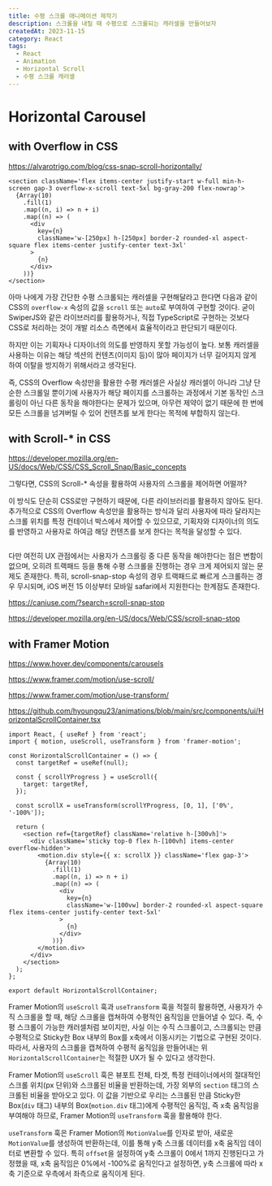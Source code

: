 ---
title: 수평 스크롤 애니메이션 제작기
description: 스크롤을 내릴 때 수평으로 스크롤되는 캐러셀을 만들어보자
createdAt: 2023-11-15
category: React
tags:
  - React
  - Animation
  - Horizontal Scroll
  - 수평 스크롤 캐러셀
---

# Horizontal Carousel

## with Overflow in CSS

https://alvarotrigo.com/blog/css-snap-scroll-horizontally/

```tsx
<section className='flex items-center justify-start w-full min-h-screen gap-3 overflow-x-scroll text-5xl bg-gray-200 flex-nowrap'>
  {Array(10)
    .fill(1)
    .map((n, i) => n + i)
    .map((n) => (
      <div
        key={n}
        className='w-[250px] h-[250px] border-2 rounded-xl aspect-square flex items-center justify-center text-3xl'
      >
        {n}
      </div>
    ))}
</section>
```

아마 나에게 가장 간단한 수평 스크롤되는 캐러셀을 구현해달라고 한다면 다음과 같이 CSS의 `overflow-x` 속성의 값을 `scroll` 또는 `auto`로 부여하여 구현할 것이다. 굳이 SwiperJS와 같은 라이브러리를 활용하거나, 직접 TypeScript로 구현하는 것보다 CSS로 처리하는 것이 개발 리소스 측면에서 효율적이라고 판단되기 때문이다.

하지만 이는 기획자나 디자이너의 의도를 반영하지 못할 가능성이 높다. 보통 캐러셀을 사용하는 이유는 해당 섹션의 컨텐츠(이미지 등)이 많아 페이지가 너무 길어지지 않게 하여 이탈을 방지하기 위해서라고 생각된다.

즉, CSS의 Overflow 속성만을 활용한 수평 캐러셀은 사실상 캐러셀이 아니라 그냥 단순한 스크롤일 뿐이기에 사용자가 해당 페이지를 스크롤하는 과정에서 기본 동작인 스크롤링이 아닌 다른 동작을 해야한다는 문제가 있으며, 아무런 제약이 없기 때문에 한 번에 모든 스크롤을 넘겨버릴 수 있어 컨텐츠를 보게 한다는 목적에 부합하지 않는다.

## with Scroll-\* in CSS

https://developer.mozilla.org/en-US/docs/Web/CSS/CSS_Scroll_Snap/Basic_concepts

그렇다면, CSS의 Scroll-\* 속성을 활용하여 사용자의 스크롤을 제어하면 어떨까?

이 방식도 단순히 CSS로만 구현하기 때문에, 다른 라이브러리를 활용하지 않아도 된다. 추가적으로 CSS의 Overflow 속성만을 활용하는 방식과 달리 사용자에 따라 달라지는 스크롤 위치를 특정 컨테이너 박스에서 제어할 수 있으므로, 기획자와 디자이너의 의도를 반영하고 사용자로 하여금 해당 컨텐츠를 보게 한다는 목적을 달성할 수 있다.

```tsx

```

다만 여전히 UX 관점에서는 사용자가 스크롤링 중 다른 동작을 해야한다는 점은 변함이 없으며, 오히려 트랙패드 등을 통해 수평 스크롤을 진행하는 경우 크게 제어되지 않는 문제도 존재한다. 특히, scroll-snap-stop 속성의 경우 트랙패드로 빠르게 스크롤하는 경우 무시되며, iOS 버전 15 이상부터 모바일 safari에서 지원한다는 한계점도 존재한다.

https://caniuse.com/?search=scroll-snap-stop

https://developer.mozilla.org/en-US/docs/Web/CSS/scroll-snap-stop

## with Framer Motion

https://www.hover.dev/components/carousels

https://www.framer.com/motion/use-scroll/

https://www.framer.com/motion/use-transform/

https://github.com/hyoungqu23/animations/blob/main/src/components/ui/HorizontalScrollContainer.tsx

```tsx
import React, { useRef } from 'react';
import { motion, useScroll, useTransform } from 'framer-motion';

const HorizontalScrollContainer = () => {
  const targetRef = useRef(null);

  const { scrollYProgress } = useScroll({
    target: targetRef,
  });

  const scrollX = useTransform(scrollYProgress, [0, 1], ['0%', '-100%']);

  return (
    <section ref={targetRef} className='relative h-[300vh]'>
      <div className='sticky top-0 flex h-[100vh] items-center overflow-hidden'>
        <motion.div style={{ x: scrollX }} className='flex gap-3'>
          {Array(10)
            .fill(1)
            .map((n, i) => n + i)
            .map((n) => (
              <div
                key={n}
                className='w-[100vw] border-2 rounded-xl aspect-square flex items-center justify-center text-5xl'
              >
                {n}
              </div>
            ))}
        </motion.div>
      </div>
    </section>
  );
};

export default HorizontalScrollContainer;
```

Framer Motion의 `useScroll` 훅과 `useTransform` 훅을 적절히 활용하면, 사용자가 수직 스크롤을 할 때, 해당 스크롤을 캡쳐하여 수평적인 움직임을 만들어낼 수 있다. 즉, 수평 스크롤이 가능한 캐러셀처럼 보이지만, 사실 이는 수직 스크롤이고, 스크롤되는 만큼 수평적으로 Sticky한 Box 내부의 Box를 x축에서 이동시키는 기법으로 구현된 것이다. 따라서, 사용자의 스크롤을 캡쳐하여 수평적 움직임을 만들어내는 위 `HorizontalScrollContainer`는 적절한 UX가 될 수 있다고 생각한다.

Framer Motion의 `useScroll` 훅은 뷰포트 전체, 타겟, 특정 컨테이너에서의 절대적인 스크롤 위치(px 단위)와 스크롤된 비율을 반환하는데, 가장 외부의 `section` 태그의 스크롤된 비율을 받아오고 있다. 이 값을 기반으로 우리는 스크롤된 만큼 Sticky한 Box(`div` 태그) 내부의 Box(`motion.div` 태그)에게 수평적인 움직임, 즉 x축 움직임을 부여해야 하므로, Framer Motion의 `useTransform` 훅을 활용해야 한다.

`useTransform` 훅은 Framer Motion의 `MotionValue`를 인자로 받아, 새로운 `MotionValue`를 생성하여 반환하는데, 이를 통해 y축 스크롤 데이터를 x축 움직임 데이터로 변환할 수 있다. 특히 `offset`을 설정하여 y축 스크롤이 0에서 1까지 진행된다고 가정했을 때, x축 움직임은 0%에서 -100%로 움직인다고 설정하면, y축 스크롤에 따라 x축 기준으로 우측에서 좌측으로 움직이게 된다.

